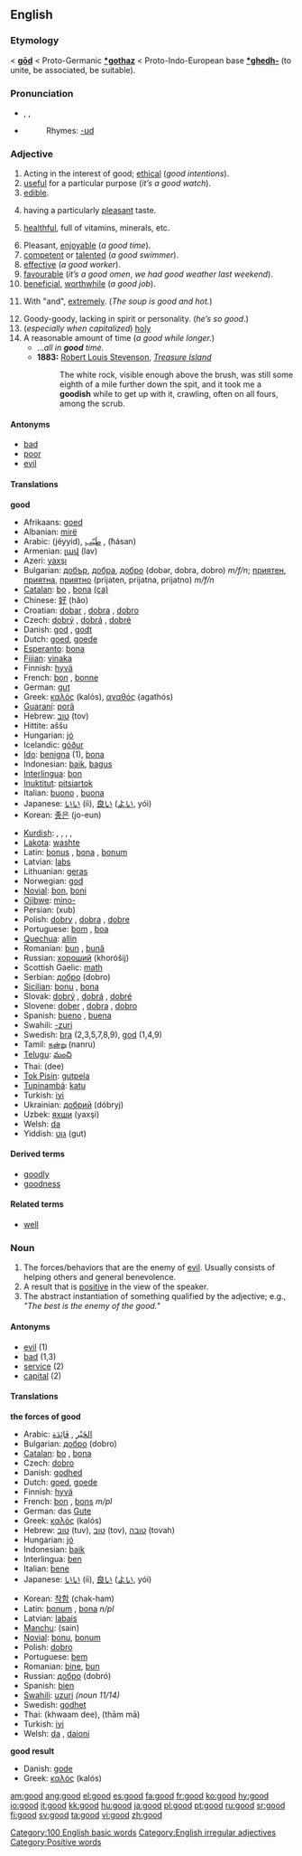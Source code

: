 {{see|goods}}

==English==

{{rank|after|first|down|98|good|never|shall|most}}

===Etymology===
{{ME.}} < {{ang}} '''[[god|gōd]]''' < Proto-Germanic '''[[*gothaz]]''' < Proto-Indo-European base '''[[*ghedh-]]''' (to unite, be associated, be suitable).

===Pronunciation===
*{{AHD|go͝od}}, {{IPA|/ɡʊd/}}, {{SAMPA|/gUd/}}
*{{audio|en-us-good.ogg|Audio (US)}}
*:Rhymes: [[Rhymes:English:-ʊd|-ʊd]]

===Adjective===
{{en-adj|better|best}}

# Acting in the interest of good; [[ethic]]al (''good intentions'').
# [[useful]] for a particular purpose (''it’s a good watch'').
#  [[edible]].
# {{food}} having a particularly [[pleasant]] taste.
# {{food}} [[healthful]], full of vitamins, minerals, etc.
# Pleasant, [[enjoy]]able (''a good time'').
# [[competent]] or [[talent]]ed (''a good swimmer'').
# [[effective]] (''a good worker'').
# [[favourable]] (''it’s a good omen'', ''we had good weather last weekend'').
# [[beneficial]], [[worthwhile]] (''a good job'').
# {{colloquial}} With "and", [[extremely]]. (''The soup is good and hot.'')
# Goody-goody, lacking in spirit or personality. (''he’s so good''.)
# (''especially when capitalized'') [[holy]]
# A reasonable amount of time (''a good while longer.'')
#*...''all in '''good''' time.''
#* '''1883:''' [[w:Robert Louis Stevenson|Robert Louis Stevenson]], ''[[w:Treasure Island|Treasure Island]]''
#*: The white rock, visible enough above the brush, was still some eighth of a mile further down the spit, and it took me a '''goodish''' while to get up with it, crawling, often on all fours, among the scrub.

====Antonyms====
*[[bad]]
*[[poor]]
*[[evil]]

====Translations====
{{rfc-trans}}
'''good'''
{{top}}
*Afrikaans: [[goed]]
*Albanian: [[mirë]]
*Arabic: {{ARchar|[[جيد|جَيّد]]}} (jéyyid), [[طيب|طَيّب]] {{Unicode|(ʈáyyib)}}, {{ARchar|[[حسن|حَسَن]]}} (‎ħásan)
*Armenian: [[լավ]] (lav)
*Azeri: [[yaxşı]]
*Bulgarian: [[добър]], [[добра]], [[добро]] (dobər, dobra, dobro) ''m/f/n''; [[приятен]], [[приятна]], [[приятно]] (prijaten, prijatna, prijatno) ''m/f/n''
*[[Catalan]]: [[bo]] {{m}}, [[bona]] {{f}} [[:ca:bo|(ca)]]
*Chinese: [[好]] (hăo)
*Croatian: [[dobar]] {{m}}, [[dobra]] {{f}}, [[dobro]] {{n}}
*Czech: [[dobrý]] {{m}}, [[dobrá]] {{f}}, [[dobré]] {{n}}
*Danish: [[god#Danish|god]] {{m}}, [[godt]] {{n}}
*Dutch: [[goed]], [[goede]]
*[[Esperanto]]: [[bona]]
*[[Fijian]]: [[vinaka]]
*Finnish: [[hyvä]]
*French: [[bon]] {{m}}, [[bonne]] {{f}}
*German: [[gut#German|gut]]
*Greek: [[καλός]] (kalós), [[αγαθός]] (agathós)
*[[Guaraní]]: [[porã]]
*Hebrew: [[טוב]] (tov)
*Hittite: aššu
*Hungarian: [[jó]]
*Icelandic: [[góður]]
*[[Ido]]: [[benigna]] (1), [[bona]]
*Indonesian: [[baik]], [[bagus]]
*[[Interlingua]]: [[bon]]
*[[Inuktitut]]: [[pitsiartok]]
*Italian: [[buono]] {{m}}, [[buona]] {{f}}
*Japanese: [[いい]] (íi), [[良い]] ([[よい]], yói)
*Korean: [[좋은]] (jo-eun)
{{mid}}
*[[Kurdish]]: {{trad|ku|baş}}, {{trad|ku|qenc}}, {{trad|ku|çê}}, {{trad|ku|çak}}, {{trad|ku|rind}}
*[[Lakota]]: [[washte]]
*Latin: [[bonus]] {{m}}, [[bona]] {{f}}, [[bonum]] {{n}}
*Latvian: [[labs]]
*Lithuanian: [[geras]]
*Norwegian: [[god#Norwegian|god]]
*[[Novial]]: [[bon]], [[boni]]
*[[Ojibwe]]: [[mino-]]
*Persian: {{FAchar|[[خوب]]}} (xub)
*Polish: [[dobry]] {{m}}, [[dobra]] {{f}}, [[dobre]] {{n}}
*Portuguese: [[bom]] {{m}}, [[boa]] {{f}}
*[[Quechua]]: [[allin]]
*Romanian: [[bun]] {{m}}, [[bună]] {{f}}
*Russian: [[хороший]] (khoróšij) {{m}}
*Scottish Gaelic: [[math]]
*Serbian: [[добро]] (dobro)
*[[Sicilian]]: [[bonu]] {{m}}, [[bona]] {{f}}
*Slovak: [[dobrý]] {{m}}, [[dobrá]] {{f}}, [[dobré]] {{n}}
*Slovene: [[dober]] {{m}}, [[dobra]] {{f}}, [[dobro]] {{n}}
*Spanish: [[bueno]] {{m}}, [[buena]] {{f}}
*Swahili: [[-zuri]]
*Swedish: [[bra#Swedish|bra]] (2,3,5,7,8,9), [[god#Swedish|god]] (1,4,9)
*Tamil: [[நன்று]]  (nanru)
*[[Telugu]]: [[మంచి]]
*Thai: {{THchar|[[ดี]]}} (dee)
*[[Tok Pisin]]: [[gutpela]]
*[[Tupinambá]]: [[katu]]
*Turkish: [[iyi]]
*Ukrainian: [[добрий]] (dóbryj)
*Uzbek: [[яхши]] (yaxşi)
*Welsh: [[da]]
*Yiddish: [[גוט]] (gut)
{{bottom}}

====Derived terms====
*[[goodly]]
*[[goodness]]

====Related terms====
*[[well]]

===Noun===
{{en-noun|-}}

# The forces/behaviors that are the enemy of [[evil]]. Usually consists of helping others and general benevolence.
# A result that is [[positive]] in the view of the speaker.
# The abstract instantiation of something qualified by the adjective; e.g., ''"The best is the enemy of the good."''

====Antonyms====
*[[evil]] (1)
*[[bad]] (1,3)
*[[service]] (2)
*[[capital]] (2)

====Translations====
'''the forces of good'''
{{top}}
*Arabic: [[الخير|الخَيْر]] {{IPAchar|(al-khéːr)}}, [[فائدة|فَائِدَة]] {{IPAchar|(fáː’idah)}}
*Bulgarian: [[добро]] (dobro) {{n}}
*[[Catalan]]: [[bo]] {{m}}, [[bona]] {{f}}
*Czech: [[dobro]] {{n}}
*Danish: [[godhed]]
*Dutch: [[goed]], [[goede]]
*Finnish: [[hyvä]]
*French: [[bon]] {{m}}, [[bons]] ''m/pl''
*German: das [[Gute]] {{n}}
*Greek: [[καλός]] (kalós) {{m}}
*Hebrew: [[טוב]] (tuv), [[טוב]] (tov), [[טובה]] (tovah)
*Hungarian: [[jó]]
*Indonesian: [[baik]]
*Interlingua: [[ben]]
*Italian: [[bene]] {{m}}
*Japanese: [[いい]] (íi), [[良い]] ([[よい]], yói)
{{mid}}
*Korean: [[착함]] (chak-ham)
*Latin: [[bonum]] {{n}}, [[bona]] ''n/pl''
*Latvian: [[labais]] {{m}}
*[[Manchu]]: (sain)
*[[Novial]]: [[bonu]], [[bonum]]
*Polish: [[dobro]] {{n}}
*Portuguese: [[bem]] {{m}}
*Romanian: [[bine]], [[bun]] {{n}}
*Russian: [[добро]] (dobró) {{n}}
*Spanish: [[bien]] {{m}}
*[[Swahili]]: [[uzuri]] ''(noun 11/14)''
*Swedish: [[godhet]]
*Thai: {{THchar|[[ความดี]]}} (khwaam dee), {{THchar|[[ธรรม]]}} (thām mā)
*Turkish: [[iyi]]
*Welsh: [[da]] {{m}}, [[daioni]] {{m}}
{{bottom}}

'''good result'''
{{top}}
*Danish: [[gode]]
*Greek: [[καλός]] (kalós) {{m}}
{{mid}}
{{bottom}}

[[Category:100 English basic words]]
[[Category:English irregular adjectives]]
[[Category:Positive words]]

[[am:good]]
[[ang:good]]
[[el:good]]
[[es:good]]
[[fa:good]]
[[fr:good]]
[[ko:good]]
[[hy:good]]
[[io:good]]
[[it:good]]
[[kk:good]]
[[hu:good]]
[[ja:good]]
[[pl:good]]
[[pt:good]]
[[ru:good]]
[[sr:good]]
[[fi:good]]
[[sv:good]]
[[ta:good]]
[[vi:good]]
[[zh:good]]
